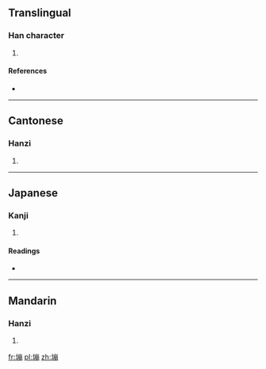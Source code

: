 ==Translingual==

===Han character===
{{Han char|rn=32|rad=土|as=11|sn=14|four=4212<sub>7</sub>|canj=土山月月 (GUBB)}}

# {{defn|Han|sort=土11}}

====References====
* {{Han ref|kx=0236.370|dkj=05387|dj=0475.030|hdz=10480.130|uh=5874|ud=22644|bh=E15D|bd=57693}}

----

==Cantonese==

===Hanzi===
{{yue-hanzi|jyut=|y=paang4}}

# {{defn|lang=yue|sort=土11}}

----

==Japanese==

===Kanji===
{{ja-kanji|grade=|rs=土11}}

# {{defn|lang=ja|sort=土11}}

====Readings====
* {{ja-readings|on=[[ほう]] (hō)|kun=[[はうむる]] (haumuru)}}

----

==Mandarin==

===Hanzi===
{{cmn-hanzi|pin=[[bèng]] ([[beng4]])|wg=peng<sup>4</sup>}}

# {{defn|lang=cmn|sort=土11}}

[[fr:塴]]
[[pl:塴]]
[[zh:塴]]